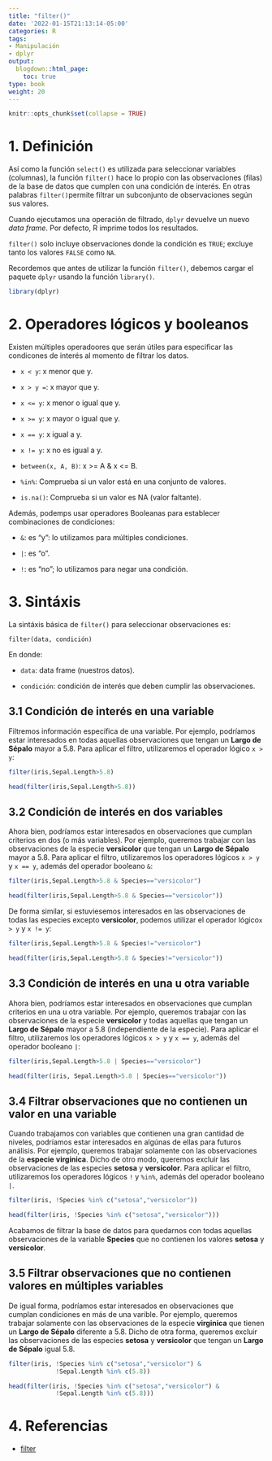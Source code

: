 ```yaml
---
title: "filter()"
date: '2022-01-15T21:13:14-05:00'
categories: R
tags:
- Manipulación
- dplyr
output:
  blogdown::html_page:
    toc: true
type: book
weight: 20
---
```

```r
knitr::opts_chunk$set(collapse = TRUE)
```

# 1. Definición
Así como la función `select()` es utilizada para seleccionar variables (columnas), la función `filter()` hace lo propio con las observaciones (filas) de la base de datos que cumplen con una condición de interés. En otras palabras `filter()`permite filtrar un subconjunto de observaciones según sus valores.

Cuando ejecutamos una operación de filtrado, `dplyr` devuelve un nuevo *data frame*. Por defecto, R imprime todos los resultados.

`filter()` solo incluye observaciones donde la condición es `TRUE`; excluye tanto los valores `FALSE` como `NA`. 

Recordemos que antes de utilizar la función `filter()`, debemos cargar el paquete `dplyr` usando la función `library()`.


```r
library(dplyr)
```


# 2. Operadores lógicos y booleanos

Existen múltiples operadoores que serán útiles para especificar las condicones de interés al momento de filtrar los datos.

  + `x < y`: x menor que y.

  + `x > y =`: x mayor que y.
  
  + `x <= y`: x menor o igual que y.
  
  + `x >= y`: x mayor o igual que y.

  + `x == y`: x igual a y.

  + `x != y`: x no es igual a y.

  + `between(x, A, B)`: x >= A & x <= B.
  
  + `%in%`: Comprueba si un valor está en una conjunto de valores.
  
  + `is.na()`: Comprueba si un valor es NA (valor faltante).

Además, podemps usar operadores Booleanas para establecer combinaciones de condiciones:

  + `&`: es "y": lo utilizamos para múltiples condiciones.
  
  + `|`: es "o".
  
  + `!`: es "no"; lo utilizamos para negar una condición.
  

# 3. Sintáxis 

La sintáxis básica de `filter()` para seleccionar observaciones es:

`filter(data, condición)`

En donde:

* `data`: data frame (nuestros datos).

* `condición`: condición de interés que deben cumplir las observaciones.


## 3.1 Condición de interés en una variable
Filtremos información específica de una variable. Por ejemplo, podríamos estar interesados en todas aquellas observaciones que tengan un **Largo de Sépalo** mayor a 5.8. Para aplicar el filtro, utilizaremos el operador lógico `x > y`:

```r
filter(iris,Sepal.Length>5.8)
```


```r
head(filter(iris,Sepal.Length>5.8))
```

## 3.2 Condición de interés en dos variables
Ahora bien, podríamos estar interesados en observaciones que cumplan criterios en dos (o más variables). Por ejemplo, queremos trabajar con las observaciones de la especie **versicolor** que tengan un **Largo de Sépalo** mayor a 5.8. Para aplicar el filtro, utilizaremos los operadores lógicos `x > y` y `x == y`, además del operador booleano `&`:

```r
filter(iris,Sepal.Length>5.8 & Species=="versicolor")
```

```r
head(filter(iris,Sepal.Length>5.8 & Species=="versicolor"))
```

De forma similar, si estuviesemos interesados en las observaciones de todas las especies excepto **versicolor**, podemos utilizar el operador lógico`x > y` y `x != y`:

```r
filter(iris,Sepal.Length>5.8 & Species!="versicolor")
```


```r
head(filter(iris,Sepal.Length>5.8 & Species!="versicolor"))
```


## 3.3 Condición de interés en una u otra variable
Ahora bien, podríamos estar interesados en observaciones que cumplan criterios en una u otra variable. Por ejemplo, queremos trabajar con las observaciones de la especie **versicolor** y todas aquellas que tengan un **Largo de Sépalo** mayor a 5.8 (independiente de la especie). Para aplicar el filtro, utilizaremos los operadores lógicos `x > y` y `x == y`, además del operador booleano `|`:


```r
filter(iris,Sepal.Length>5.8 | Species=="versicolor")
```


```r
head(filter(iris, Sepal.Length>5.8 | Species=="versicolor"))
```


## 3.4 Filtrar observaciones que no contienen un valor en una variable
Cuando trabajamos con variables que contienen una gran cantidad de niveles, podríamos estar interesados en algúnas de ellas para futuros análisis. Por ejemplo, queremos trabajar solamente con las observaciones de la **especie** **virginica**. Dicho de otro modo, queremos excluir las observaciones de las especies **setosa** y  **versicolor**. Para aplicar el filtro, utilizaremos los operadores lógicos `!` y ``%in%``, además del operador booleano `|`.

```r
filter(iris, !Species %in% c("setosa","versicolor"))
```


```r
head(filter(iris, !Species %in% c("setosa","versicolor")))
```

Acabamos de filtrar la base de datos para quedarnos con todas aquellas observaciones de la variable **Species** que no contienen los valores **setosa** y  **versicolor**.


## 3.5 Filtrar observaciones que no contienen valores en múltiples variables
De igual forma, podríamos estar interesados en observaciones que cumplan condiciones en más de una varible. Por ejemplo, queremos trabajar solamente con las observaciones de la especie **virginica** que tienen un **Largo de Sépalo** diferente a 5.8. Dicho de otra forma, queremos excluir las observaciones de las especies **setosa** y **versicolor** que tengan un **Largo de Sépalo** igual 5.8.


```r
filter(iris, !Species %in% c("setosa","versicolor") & 
             !Sepal.Length %in% c(5.8))
```


```r
head(filter(iris, !Species %in% c("setosa","versicolor") & 
             !Sepal.Length %in% c(5.8)))
```


# 4. Referencias

* [filter](https://es.r4ds.hadley.nz/transform.html#filtrar-filas-con-filter)
